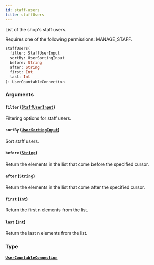 ```yaml
---
id: staff-users
title: staffUsers
---
```



List of the shop's staff users.

Requires one of the following permissions: MANAGE_STAFF.

```graphql
staffUsers(
  filter: StaffUserInput
  sortBy: UserSortingInput
  before: String
  after: String
  first: Int
  last: Int
): UserCountableConnection
```


### Arguments

#### `filter` ([`StaffUserInput`](../../../developer/api-reference/inputs/staff-user-input))

Filtering options for staff users.


#### `sortBy` ([`UserSortingInput`](../../../developer/api-reference/inputs/user-sorting-input))

Sort staff users.


#### `before` ([`String`](../../../developer/api-reference/scalars/string))

Return the elements in the list that come before the specified cursor.


#### `after` ([`String`](../../../developer/api-reference/scalars/string))

Return the elements in the list that come after the specified cursor.


#### `first` ([`Int`](../../../developer/api-reference/scalars/int))

Return the first n elements from the list.


#### `last` ([`Int`](../../../developer/api-reference/scalars/int))

Return the last n elements from the list.


### Type

#### [`UserCountableConnection`](../../../developer/api-reference/objects/user-countable-connection) 






